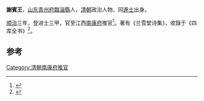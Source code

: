 '''謝賓王'''，[[山东|山东]][[青州府|青州府]][[臨淄縣|臨淄縣]]人，[[清朝|清朝]]政治人物、同[[進士|進士]]出身。

[[顺治|顺治]]三年，登进士三甲，官至江西[[南康府|南康府]]推官<ref>{{cite book|editor=刘廷銮，孙家兰|title=山东明清进士通览 清代卷|date=2014年12月|publisher=济南：山东文艺出版社|isbn=7-5329-4771-8|pages=15|accessdate=2017-04-23}}</ref>。著有《兰雪堂诗集》，收錄于《四库全书》<ref>{{cite news|title=作品被收入《四库全书》的诗人——谢宾王（3月24日）|url=http://www.lzqq.gov.cn/html/2007/03/26/20070326083547.html|accessdate=2013-08-12|newspaper=临淄区史志办公室}}{{dead link|date=2018年4月 |bot=InternetArchiveBot |fix-attempted=yes }}</ref>。

==参考==
{{reflist}}
{{清朝人物小作品}}
{{順治三年丙戌科殿試金榜}}
[[Category:清朝南康府推官|Category:清朝南康府推官]]